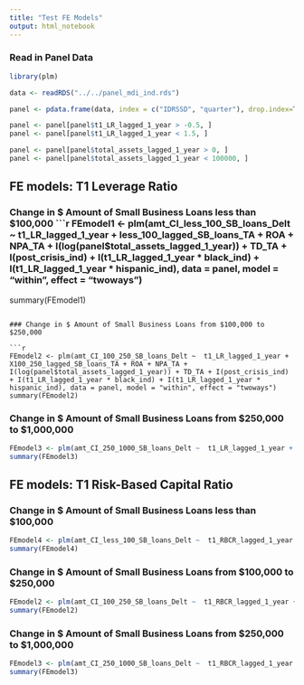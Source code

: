 ```yaml
---
title: "Test FE Models"
output: html_notebook
---
```


### Read in Panel Data

```r
library(plm)

data <- readRDS("../../panel_mdi_ind.rds")

panel <- pdata.frame(data, index = c("IDRSSD", "quarter"), drop.index=TRUE, row.names=TRUE)

panel <- panel[panel$t1_LR_lagged_1_year > -0.5, ]
panel <- panel[panel$t1_LR_lagged_1_year < 1.5, ]

panel <- panel[panel$total_assets_lagged_1_year > 0, ]
panel <- panel[panel$total_assets_lagged_1_year < 100000, ]

```

## FE models:  T1 Leverage Ratio
### Change in $ Amount of Small Business Loans less than $100,000
```r
FEmodel1 <- plm(amt_CI_less_100_SB_loans_Delt ~  t1_LR_lagged_1_year + less_100_lagged_SB_loans_TA + ROA + NPA_TA + I(log(panel$total_assets_lagged_1_year)) + TD_TA + I(post_crisis_ind) + I(t1_LR_lagged_1_year * black_ind) + I(t1_LR_lagged_1_year * hispanic_ind), data = panel, model = "within", effect = "twoways")
summary(FEmodel1)
```

### Change in $ Amount of Small Business Loans from $100,000 to $250,000

```r
FEmodel2 <- plm(amt_CI_100_250_SB_loans_Delt ~  t1_LR_lagged_1_year + X100_250_lagged_SB_loans_TA + ROA + NPA_TA + I(log(panel$total_assets_lagged_1_year)) + TD_TA + I(post_crisis_ind) + I(t1_LR_lagged_1_year * black_ind) + I(t1_LR_lagged_1_year * hispanic_ind), data = panel, model = "within", effect = "twoways")
summary(FEmodel2)
```
### Change in $ Amount of Small Business Loans from $250,000 to $1,000,000

```r
FEmodel3 <- plm(amt_CI_250_1000_SB_loans_Delt ~  t1_LR_lagged_1_year + X250_1000_lagged_SB_loans_TA + ROA + NPA_TA + I(log(panel$total_assets_lagged_1_year)) + TD_TA + I(post_crisis_ind) + I(t1_LR_lagged_1_year * black_ind) + I(t1_LR_lagged_1_year * hispanic_ind), data = panel, model = "within", effect = "twoways")
summary(FEmodel3)
```

## FE models:  T1 Risk-Based Capital Ratio
### Change in $ Amount of Small Business Loans less than $100,000

```r
FEmodel4 <- plm(amt_CI_less_100_SB_loans_Delt ~  t1_RBCR_lagged_1_year + less_100_lagged_SB_loans_TA + ROA + NPA_TA + I(log(panel$total_assets_lagged_1_year)) + TD_TA + I(post_crisis_ind) + I(t1_LR_lagged_1_year * black_ind) + I(t1_LR_lagged_1_year * hispanic_ind), data = panel, model = "within", effect = "twoways")
summary(FEmodel4)
```

### Change in $ Amount of Small Business Loans from $100,000 to $250,000

```r
FEmodel2 <- plm(amt_CI_100_250_SB_loans_Delt ~  t1_RBCR_lagged_1_year + X100_250_lagged_SB_loans_TA + ROA + NPA_TA + I(log(panel$total_assets_lagged_1_year)) + TD_TA + I(post_crisis_ind) + I(t1_LR_lagged_1_year * black_ind) + I(t1_LR_lagged_1_year * hispanic_ind), data = panel, model = "within", effect = "twoways")
summary(FEmodel2)
```

### Change in $ Amount of Small Business Loans from $250,000 to $1,000,000

```r
FEmodel3 <- plm(amt_CI_250_1000_SB_loans_Delt ~  t1_RBCR_lagged_1_year + X250_1000_lagged_SB_loans_TA + ROA + NPA_TA + I(log(panel$total_assets_lagged_1_year)) + TD_TA + I(post_crisis_ind) + I(t1_LR_lagged_1_year * black_ind) + I(t1_LR_lagged_1_year * hispanic_ind), data = panel, model = "within", effect = "twoways")
summary(FEmodel3)
```
